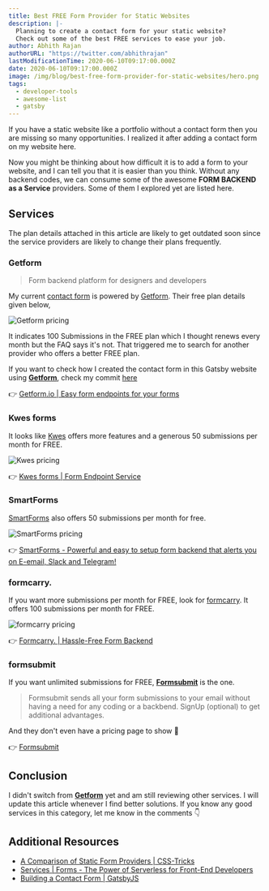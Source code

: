```yaml
---
title: Best FREE Form Provider for Static Websites
description: |-
  Planning to create a contact form for your static website?
  Check out some of the best FREE services to ease your job.
author: Abhith Rajan
authorURL: "https://twitter.com/abhithrajan"
lastModificationTime: 2020-06-10T09:17:00.000Z
date: 2020-06-10T09:17:00.000Z
image: /img/blog/best-free-form-provider-for-static-websites/hero.png
tags:
  - developer-tools
  - awesome-list
  - gatsby
---
```



If you have a static website like a portfolio without a contact form then you are missing so many opportunities.
I realized it after adding a contact form on my website here.

Now you might be thinking about how difficult it is to add a form to your website, and I can tell you that it is easier than you think. Without any backend codes, we can consume some of the awesome **FORM BACKEND as a Service** providers. Some of them I explored yet are listed here.

## Services

<Alert kind="important">
  The plan details attached in this article are likely to get outdated soon
  since the service providers are likely to change their plans frequently.
</Alert>

### Getform

> Form backend platform for designers
> and developers

My current [contact form](/contact/) is powered by [Getform][1]. Their free plan details given below,

![Getform pricing](../../static/img/blog/best-free-form-provider-for-static-websites/Getform-pricing.png)

It indicates 100 Submissions in the FREE plan which I thought renews every month but the FAQ says it's not.
That triggered me to search for another provider who offers a better FREE plan.

If you want to check how I created the contact form in this Gatsby website using **[Getform][1]**, check my commit [here](https://github.com/Abhith/abhith.net/commit/ad46ca37cfd5bc76593aff0ca11a75156d1b77fb)

:point_right: [Getform.io | Easy form endpoints for your forms][1]

### Kwes forms

It looks like [Kwes][2] offers more features and a generous 50 submissions per month for FREE.

![Kwes pricing](../../static/img/blog/best-free-form-provider-for-static-websites/kwes-pricing.png)

:point_right: [Kwes forms | Form Endpoint Service][2]

### SmartForms

[SmartForms][5] also offers 50 submissions per month for free.

![SmartForms pricing](../../static/img/blog/best-free-form-provider-for-static-websites/smartforms-pricing.png)

:point_right: [SmartForms - Powerful and easy to setup form backend that alerts you on E-email, Slack and Telegram!][5]

### formcarry.

If you want more submissions per month for FREE, look for [formcarry][2]. It offers 100 submissions per month for FREE.

![formcarry pricing](../../static/img/blog/best-free-form-provider-for-static-websites/formcarry-pricing.png)

:point_right: [Formcarry. | Hassle-Free Form Backend][3]

### formsubmit

If you want unlimited submissions for FREE, **[Formsubmit][4]** is the one.

> Formsubmit sends all your form submissions to your email without having a need for any coding or a backbend. SignUp (optional) to get additional advantages.

And they don't even have a pricing page to show 💙

:point_right: [Formsubmit][4]

## Conclusion

I didn't switch from **[Getform][1]** yet and am still reviewing other services. I will update this article whenever I find better solutions.
If you know any good services in this category, let me know in the comments :point_down:

## Additional Resources

- [A Comparison of Static Form Providers | CSS-Tricks](https://css-tricks.com/a-comparison-of-static-form-providers/)
- [Services | Forms - The Power of Serverless for Front-End Developers](https://serverless.css-tricks.com/services/forms/)
- [Building a Contact Form | GatsbyJS](https://www.gatsbyjs.org/docs/building-a-contact-form/)

[1]: https://getform.io/
[2]: https://kwes.io/
[3]: https://formcarry.com/
[4]: https://formsubmit.io/
[5]: https://smartforms.dev/

